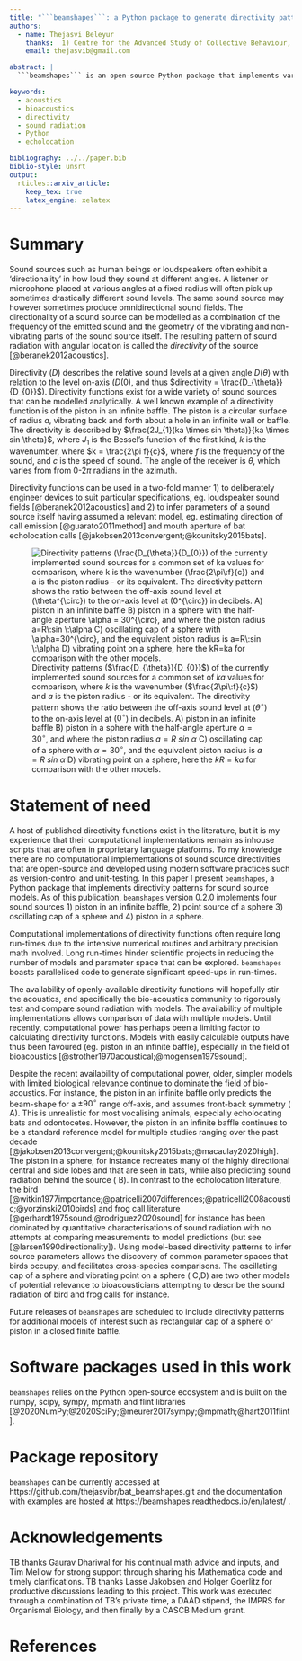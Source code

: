 ```yaml
---
title: "```beamshapes```: a Python package to generate directivity patterns for various sound source models"
authors:
  - name: Thejasvi Beleyur
    thanks:  1) Centre for the Advanced Study of Collective Behaviour, Konstanz 2) Acoustic and Functional Ecology, Max Planck Institute for Ornithology, Seewiesen 3) Max Planck Institute for Animal Behavior, Radolfzell
    email: thejasvib@gmail.com

abstract: |
  ```beamshapes``` is an open-source Python package that implements various directivity patterns for sound sources. While there is an abundance of published directivity patterns in the literature - their computational implementations often remain as in-house scripts in proprietary languages. ```beamshapes``` overcomes this gap, and provides acousticians and bioacousticians easily accessible implementations of sound source directivities.

keywords:
  - acoustics
  - bioacoustics
  - directivity 
  - sound radiation
  - Python 
  - echolocation

bibliography: ../../paper.bib
biblio-style: unsrt
output: 
  rticles::arxiv_article:
    keep_tex: true
    latex_engine: xelatex
---
```


# Summary

Sound sources such as human beings or loudspeakers often exhibit a 'directionality' in how loud they sound at different angles.
A listener or microphone placed at various angles at a fixed radius will often pick up sometimes drastically different sound levels. The same sound source may however sometimes produce omnidirectional sound fields. The directionality of a sound source can be modelled as a combination of the frequency of the emitted
sound and the geometry of the vibrating and non-vibrating parts of the sound source itself. The resulting pattern of sound radiation with angular location is called the *directivity* of the source [@beranek2012acoustics]. 

Directivity ($D$) describes the relative sound levels at a given angle $D(\theta)$
with relation to the level on-axis ($D(0)$, and thus $directivity = \frac{D_{\theta}}{D_{0}}$). Directivity
functions exist for a wide variety of sound sources that can be modelled analytically. A well known example 
of a directivity function is of the piston in an infinite baffle. The piston is a circular surface of radius
$a$, vibrating back and forth about a hole in an infinite wall or baffle. The directivity is described by $\frac{2J_{1}(ka \times sin \theta)}{ka \times sin \theta}$, where $J_{1}$ is the Bessel's function of the first kind, $k$ is the wavenumber, where $k = \frac{2\pi f}{c}$, where $f$ is the frequency of the sound, and $c$ is the speed of sound. The angle of the receiver is $\theta$, which varies from from 0-2$\pi$ radians in the azimuth. 

Directivity functions can be used in a two-fold manner 1) to deliberately engineer devices to suit particular specifications, eg. loudspeaker sound fields [@beranek2012acoustics] and 2) to infer parameters of a sound source itself having assumed a relevant model, eg. estimating direction of call emission [@guarato2011method] and mouth aperture of bat echolocation calls [@jakobsen2013convergent;@kounitsky2015bats].


![Directivity patterns ($\frac{D_{\theta}}{D_{0}}$) of the currently implemented sound sources for a common set of $ka$ values for comparison, where $k$ is the wavenumber ($\frac{2\pi\:f}{c}$) and $a$ is the piston radius - or its equivalent. The directivity pattern shows the ratio between the off-axis sound level at ($\theta^{\circ}$) to the on-axis level at ($0^{\circ}$) in decibels. A) piston in an infinite baffle B) piston in a sphere with the half-angle aperture $\alpha = 30^{\circ}$, and where the piston radius $a=R\:sin \:\alpha$ C) oscillating cap of a sphere with  $\alpha=30^{\circ}$, and the equivalent piston radius is $a=R\:sin \:\alpha$ D) vibrating point on a sphere, here the $kR=ka$ for comparison with the other models. \label{fig:pistonsphereinf}](../piston_sphere_baffle.png)


# Statement of need

A host of published directivity functions exist in the literature, but it is my experience that their computational implementations remain as inhouse scripts that are often in proprietary language platforms. To my knowledge there are no computational implementations of sound source directivities that are open-source and developed using modern software practices such as version-control and unit-testing. In this paper I present ```beamshapes```, a Python package that implements directivity patterns for sound source models. As of this publication, ```beamshapes``` version 0.2.0 implements four sound sources 1) piston in an infinite baffle, 2) point source of a sphere 3) oscillating cap of a sphere and 4) piston in a sphere. 

Computational implementations of directivity functions often require long run-times due to the intensive numerical routines and arbitrary precision math involved. Long run-times hinder scientific projects in reducing the number of models and parameter space that can be explored. ```beamshapes``` boasts parallelised code to generate significant speed-ups in run-times. 

The availability of openly-available directivity functions will hopefully stir the acoustics, and specifically the bio-acoustics community to rigorously test and compare sound radiation with models. The availability of multiple implementations allows comparison of data with multiple models. Until recently, computational power has perhaps been a limiting factor to calculating directivity functions. Models with easily calculable outputs have thus been favoured (eg. piston in an infinite baffle), especially in the field of bioacoustics [@strother1970acoustical;@mogensen1979sound]. 


Despite the recent availability of computational power, older, simpler models with limited biological relevance continue to dominate the field of bio-acoustics. For instance, the piston in an infinite baffle only predicts the beam-shape for a $\pm90^{\circ}$ range off-axis, and assumes front-back symmetry (\autoref{fig:pistonsphereinf} A). This is unrealistic for most vocalising animals, especially echolocating bats and odontocetes. However, the piston in an infinite baffle continues to be a standard reference model for multiple studies ranging over the past decade [@jakobsen2013convergent;@kounitsky2015bats;@macaulay2020high]. The piston in a sphere, for instance recreates many of the highly directional central and side lobes and that are seen in bats, while also predicting sound radiation behind the source (\autoref{fig:pistonsphereinf} B). In contrast to the echolocation literature, the bird [@witkin1977importance;@patricelli2007differences;@patricelli2008acoustic;@yorzinski2010birds]  and frog call literature [@gerhardt1975sound;@rodriguez2020sound] for instance has been dominated by quantitative characterisations of sound radiation with no attempts at comparing measurements to model predictions (but see [@larsen1990directionality]). Using model-based directivity patterns to infer source parameters allows the discovery of common parameter spaces that birds occupy, and facilitates cross-species comparisons. The oscillating cap of a sphere and vibrating point on a sphere (\autoref{fig:pistonsphereinf} C,D) are two other models of potential relevance to bioacousticians attempting to describe the sound radiation of bird and frog calls for instance. 

Future releases of ```beamshapes``` are scheduled to include directivity patterns for additional models of interest such as rectangular cap of a sphere or piston in a closed finite baffle.


# Software packages used in this work
```beamshapes``` relies on the Python open-source ecosystem and is built on the numpy, scipy, sympy, mpmath and flint libraries [@2020NumPy;@2020SciPy;@meurer2017sympy;@mpmath;@hart2011flint]. 

# Package repository
```beamshapes``` can be currently accessed at https://github.com/thejasvibr/bat_beamshapes.git and the documentation with examples are hosted at https://beamshapes.readthedocs.io/en/latest/ .

# Acknowledgements
TB thanks Gaurav Dhariwal for his continual math advice and inputs, and Tim Mellow for 
strong support through sharing his Mathematica code and timely clarifications. TB thanks Lasse Jakobsen and Holger Goerlitz for productive discussions leading to this project. This work was executed through a combination of TB's private time, a DAAD stipend, the IMPRS for Organismal Biology,  and then finally by a CASCB Medium grant.

# References
